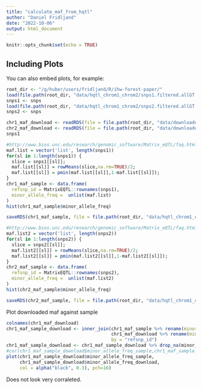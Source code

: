 ```yaml
---
title: "calculate_maf_from_hqtl"
author: "Daniel Fridljand"
date: "2022-10-06"
output: html_document
---
```


```r
knitr::opts_chunk$set(echo = TRUE)
```

## Including Plots

You can also embed plots, for example:
```r
root_dir <- "/g/huber/users/fridljand/R/ihw-forest-paper/"
load(file.path(root_dir, "data/hqtl_chrom1_chrom2/snps1.filtered.allGT.txt.rda"))
snps1 <- snps
load(file.path(root_dir, "data/hqtl_chrom1_chrom2/snps2.filtered.allGT.txt.rda"))
snps2 <- snps

chr1_maf_download <- readRDS(file = file.path(root_dir, "data/downloaded_covariates/chr1_maf.Rds"))
chr2_maf_download <- readRDS(file = file.path(root_dir, "data/downloaded_covariates/chr2_maf.Rds"))
snps1
```

```r
#http://www.bios.unc.edu/research/genomic_software/Matrix_eQTL/faq.html
maf.list = vector('list', length(snps1))
for(sl in 1:length(snps1)) {
  slice = snps1[[sl]];
  maf.list[[sl]] = rowMeans(slice,na.rm=TRUE)/2;
  maf.list[[sl]] = pmin(maf.list[[sl]],1-maf.list[[sl]]);
}
chr1_maf_sample <- data.frame(
  refsnp_id = MatrixEQTL::rownames(snps1),
  minor_allele_freq =  unlist(maf.list)
)
hist(chr1_maf_sample$minor_allele_freq)
```

```r
saveRDS(chr1_maf_sample, file = file.path(root_dir, "data/hqtl_chrom1_chrom2/chr1_maf_sample.rds"))
```

```r
#http://www.bios.unc.edu/research/genomic_software/Matrix_eQTL/faq.html
maf.list2 = vector('list', length(snps2))
for(sl in 1:length(snps2)) {
  slice = snps2[[sl]];
  maf.list2[[sl]] = rowMeans(slice,na.rm=TRUE)/2;
  maf.list2[[sl]] = pmin(maf.list2[[sl]],1-maf.list2[[sl]]);
}
chr2_maf_sample <- data.frame(
  refsnp_id = MatrixEQTL::rownames(snps2),
  minor_allele_freq =  unlist(maf.list2)
)
hist(chr2_maf_sample$minor_allele_freq)
```

```r
saveRDS(chr2_maf_sample, file = file.path(root_dir, "data/hqtl_chrom1_chrom2/chr2_maf_sample.rds"))
```

Plot downloaded maf against sample
```r
colnames(chr1_maf_download)
chr1_maf_sample_download <- inner_join(chr1_maf_sample %>% rename(minor_allele_freq_sample = minor_allele_freq),
                                       chr1_maf_download %>% rename(minor_allele_freq_download = minor_allele_freq),
                                       by = "refsnp_id")
chr1_maf_sample_download <- chr1_maf_sample_download %>% drop_na(minor_allele_freq_download)
#cor(chr1_maf_sample_download$minor_allele_freq_sample,chr1_maf_sample_download$minor_allele_freq_download)
plot(chr1_maf_sample_download$minor_allele_freq_sample, 
     chr1_maf_sample_download$minor_allele_freq_download,
     col = alpha("black", 0.3), pch=16)
```
Does not look very corraleted. 
